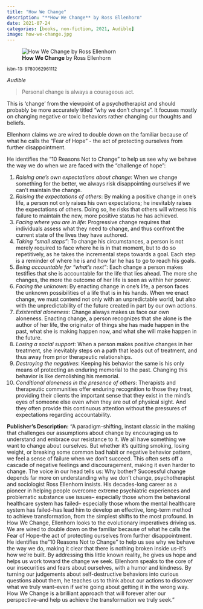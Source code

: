 ```yaml
---
title: "How We Change"
description: "**How We Change** by Ross Ellenhorn"
date: 2021-07-24
categories: [books, non-fiction, 2021, Audible]
image: how-we-change.jpg
---
```

![**How We Change** by Ross Ellenhorn](how-we-change.jpg){fig-align="left"}

<sup>isbn-13: 9780062961112</sup>

*Audible*

> Personal change is always a courageous act.

This is 'change' from the viewpoint of a psychotherapist and should probably be
more accurately titled "why we don't change". It focuses mostly on changing negative
or toxic behaviors rather changing our thoughts and beliefs.

Ellenhorn claims we are wired to double down on the familiar because of what he
calls the "Fear of Hope" - the act of protecting ourselves from further
disappointment.

He identifies the “10 Reasons Not to Change” to help us see why we behave the
way we do when we are faced with the "challenge of hope":

1. *Raising one’s own expectations about change*: When we change something for
the better, we always risk disappointing ourselves if we can’t maintain the change.
2. *Raising the expectations of others*: By making a positive change in one’s
life, a person not only raises his own expectations; he inevitably raises the
expectations of others. Doing so, he risks that others will witness his failure
to maintain the new, more positive status he has achieved.
3. *Facing where you are in life*: Progressive change requires that individuals
assess what they need to change, and thus confront the current state of the
lives they have authored.
4. *Taking “small steps”*: To change his circumstances, a person is not merely
required to face where he is in that moment, but to do so repetitively, as he
takes the incremental steps towards a goal. Each step is a reminder of where he
is and how far he has to go to reach his goals.
5. *Being accountable for “what’s next”*: Each change a person makes testifies
that she is accountable for the life that lies ahead. The more she changes, the
more the outcome of her life is seen as within her power.
6. *Facing the unknown*: By enacting change in one’s life, a person faces the
unknown possibilities of a life that is in his hands. When we enact change, we
must contend not only with an unpredictable world, but also with the
unpredictability of the future created in part by our own actions.
7. *Existential aloneness*: Change always makes us face our own aloneness.
Enacting change, a person recognizes that she alone is the author of her life,
the originator of things she has made happen in the past, what she is making
happen now, and what she will make happen in the future.
8. *Losing a social support*: When a person makes positive changes in her treatment,
she inevitably steps on a path that leads out of treatment, and thus away from
prior therapeutic relationships.
9. *Destroying the negatives*: Keeping his behavior the same is his only
means of protecting an enduring memorial to the past. Changing this behavior is
like demolishing his memorial.
10. *Conditional aloneness in the presence of others*: Therapists and therapeutic
communities offer enduring recognition to those they treat, providing their
clients the important sense that they exist in the mind’s eyes of someone else
even when they are out of physical sight. And they often provide this continuous
attention without the pressures of expectations regarding accountability.

**Publisher's Description:**
"A paradigm-shifting, instant classic in the making that challenges our
assumptions about change by encouraging us to understand and embrace our
resistance to it. We all have something we want to change about ourselves.
But whether it's quitting smoking, losing weight, or breaking some common
bad habit or negative behavior pattern, we feel a sense of failure when we
don't succeed. This often sets off a cascade of negative feelings and
discouragement, making it even harder to change. The voice in our head
tells us: Why bother? Successful change depends far more on understanding
why we don't change, psychotherapist and sociologist Ross Ellenhorn
insists. His decades-long career as a pioneer in helping people overcome
extreme psychiatric experiences and problematic substance use issues--
especially those whom the behavioral healthcare system has failed--
especially those whom the mental healthcare system has failed--has lead him
to develop an effective, long-term method to achieve transformation, from
the simplest shifts to the most profound. In How We Change, Ellenhorn looks
to the evolutionary imperatives driving us. We are wired to double down on
the familiar because of what he calls the Fear of Hope--the act of
protecting ourselves from further disappointment. He identifies the "10
Reasons Not to Change" to help us see why we behave the way we do, making
it clear that there is nothing broken inside us--it's how we're built. By
addressing this little known reality, he gives us hope and helps us work
toward the change we seek. Ellenhorn speaks to the core of our insecurities
and fears about ourselves, with a humor and kindness. By turning our
judgements about self-destructive behaviors into curious questions about
them, he teaches us to think about our actions to discover what we truly
want--even if we're going about getting it in the wrong way. How We Change
is a brilliant approach that will forever alter our perspective--and help
us achieve the transformation we truly seek."